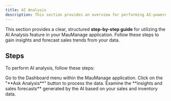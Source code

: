 ```yaml
---
title: AI Analysis
description: This section provides an overview for performing AI-powered business analysis.
---
```


This section provides a clear, structured **step-by-step guide** for utilizing the AI Analysis feature in your MauManage application. Follow these steps to gain insights and forecast sales trends from your data.

## Steps

To perform AI analysis, follow these steps:

<Step>
  <StepItem title="Navigate to AI Analysis Section">
    Go to the Dashboard menu within the MauManage application.
  </StepItem>

  <StepItem title="Run Analysis">
    Click on the "**Ask Analysis**" button to process the data.
  </StepItem>

  <StepItem title="Review Insights and Forecasts">
    Examine the **insights and sales forecasts** generated by the AI based on your sales and inventory data.
  </StepItem>
</Step>